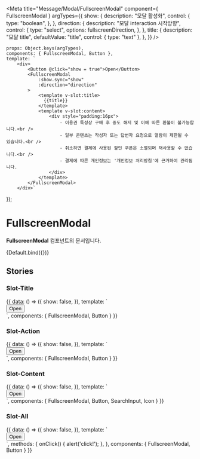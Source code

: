
<Meta
    title="Message/Modal/FullscreenModal"
    component={ FullscreenModal }
    argTypes={{
        show: {
            description: "모달 활성화",
            control: {
                type: "boolean",
            },
        },
        direction: {
            description: "모달 interaction 시작방향",
            control: {
                type: "select",
                options: fullscreenDirection,
            },
        },
        title: {
            description: "모달 title",
            defaultValue: "title",
            control: { type: "text" },
        },
    }}
/>

    props: Object.keys(argTypes),
    components: { FullscreenModal, Button },
    template: `
        <div>
            <Button @click="show = true">Open</Button>
            <FullscreenModal
                :show.sync="show"
                :direction="direction"
            >
                <template v-slot:title>
                  {{title}}
                </template>
                <template v-slot:content>
                    <div style="padding:16px">
                        - 이용권 특성상 구매 후 중도 해지 및 이에 따른 환불이 불가능합니다.<br />
                        - 일부 콘텐츠는 작성자 또는 답변자 요청으로 열람이 제한될 수 있습니다.<br />
                        - 취소하면 결제에 사용된 할인 쿠폰은 소멸되며 재사용할 수 없습니다.<br />
                        - 결제에 따른 개인정보는 '개인정보 처리방침'에 근거하여 관리됩니다.
                    </div>
                </template>
            </FullscreenModal>
        </div>`
});

# FullscreenModal

**FullscreenModal** 컴포넌트의 문서입니다.

<Story name="Default" height="100px">
    {Default.bind({})}
</Story>

<ArgsTable story="Default" />

## Stories
### Slot-Title
<Canvas>
    <Story name="Slot-Title" height="100px">
        {{
            data: () => ({
                show: false,
            }),
            template: `
                <div>
                    <Button @click="show = true">Open</Button>
                    <FullscreenModal
                        :show.sync="show"
                        direction="left"
                        close-type="icon"
                    >
                        <template v-slot:title>
                          Title이 있는 경우
                        </template>
                        <template v-slot:content>
                            <div style="padding:16px">
                                - Title과 Close이벤트를 추가한 fullscreenModal입니다.<br />
                                - 일부 콘텐츠는 작성자 또는 답변자 요청으로 열람이 제한될 수 있습니다.<br />
                                - 취소하면 결제에 사용된 할인 쿠폰은 소멸되며 재사용할 수 없습니다.<br />
                                - 결제에 따른 개인정보는 '개인정보 처리방침'에 근거하여 관리됩니다.
                            </div>
                        </template>
                    </FullscreenModal>
                </div>
            `,
            components: {
                FullscreenModal, Button
            }
        }}
    </Story>
</Canvas>


### Slot-Action
<Canvas>
    <Story name="Slot-Action" height="100px">
        {{
            data: () => ({
                show: false,
            }),
            template: `
                <div>
                    <Button @click="show = true">Open</Button>
                    <FullscreenModal
                        :show.sync="show"
                        direction="top"
                        close-type="none"
                    >
                        <template v-slot:title>
                            title
                        </template>
                        <template v-slot:action>
                            <Button size="small" type="outline"  @click="show = false">닫기</Button>
                        </template>
                        <template v-slot:content>
                            <div style="padding:16px">
                                - Close 부분을 감추고, Action 이벤트를 추가 할 수 있는 fullscreenModal 입니다.<br />
                                - 일부 콘텐츠는 작성자 또는 답변자 요청으로 열람이 제한될 수 있습니다.<br />
                                - 취소하면 결제에 사용된 할인 쿠폰은 소멸되며 재사용할 수 없습니다.<br />
                                - 결제에 따른 개인정보는 '개인정보 처리방침'에 근거하여 관리됩니다.
                            </div>
                        </template>
                    </FullscreenModal>
                </div>
            `,
            components: {
                FullscreenModal, Button
            }
        }}
    </Story>
</Canvas>

### Slot-Content
<Canvas>
    <Story name="Slot-Content" height="100px">
        {{
            data: () => ({
                show: false,
            }),
            template: `
                <div>
                    <Button @click="show = true">Open</Button>
                    <FullscreenModal
                        :show.sync="show"
                        direction="none"
                    >
                        <template v-slot:content>
                            <div class="pa-16 flex">
                                <div class="mr-8" @click="show = false" style="margin: 4px 0 0 4px; display: flex; align-items: center;">
                                    <Icon name="IconArrowLargeLine" :rotate="-90"></Icon>
                                </div>
                                <SearchInput
                                    ref="searchModalInput"
                                    placeholder="예시로 들어 갈 수 있습니다."
                                    full
                                ></SearchInput>
                            </div>
                            <div style="padding:25px">
                                content영역만 있을 경우 보여지는 fullcreenModal 입니다.<br>
                                content영역만 있는 경우, 페이지처럼 보이도록 의도할 수 있으니, <br>
                                direction값을 none으로 설정하면 됩니다. <br>
                            </div>
                        </template>
                    </FullscreenModal>
                </div>
            `,
            components: {
                FullscreenModal, Button, SearchInput, Icon
            }
        }}
    </Story>
</Canvas>

### Slot-All
<Canvas>
    <Story name="Slot-All" height="100px">
        {{
            data: () => ({
                show: false,
            }),
            template: `
                <div>
                    <Button @click="show = true">Open</Button>
                    <FullscreenModal
                        :show.sync="show"
                        direction="left"
                    >
                        <template v-slot:title>
                            Title이 있는 경우
                        </template>
                        <template v-slot:action>
                            <Button size="small" type="outline" @click="onClick">초기화</Button>
                        </template>
                        <template v-slot:content>
                            <div style="padding:16px">
                                - Close 부분을 감추고, Action 이벤트를 추가 할 수 있는 fullscreenModal 입니다.<br />
                                - 일부 콘텐츠는 작성자 또는 답변자 요청으로 열람이 제한될 수 있습니다.<br />
                                - 취소하면 결제에 사용된 할인 쿠폰은 소멸되며 재사용할 수 없습니다.<br />
                                - 결제에 따른 개인정보는 '개인정보 처리방침'에 근거하여 관리됩니다.
                            </div>
                        </template>
                    </FullscreenModal>
                </div>
            `,
            methods: {
                onClick() {
                    alert('click!');
                },
            },
            components: {
                FullscreenModal, Button
            }
        }}
    </Story>
</Canvas>

